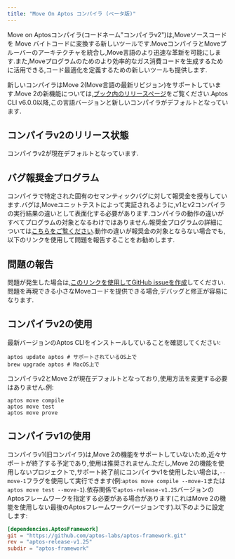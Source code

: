 ```yaml
---
title: "Move On Aptos コンパイラ (ベータ版)"
---
```






Move on Aptosコンパイラ(コードネーム&quot;コンパイラv2&quot;)は,Moveソースコードを Move バイトコードに変換する新しいツールです.MoveコンパイラとMoveプルーバーのアーキテクチャを統合し,Move言語のより迅速な革新を可能にします.また,Moveプログラムのためのより効率的なガス消費コードを生成するために活用できる,コード最適化を定義するための新しいツールも提供します.

新しいコンパイラはMove 2(Move言語の最新リビジョン)をサポートしています.Move 2の新機能については,[ブック内のリリースページ](/ja/build/smart-contracts/book/move-2)をご覧ください.Aptos CLI v6.0.0以降,この言語バージョンと新しいコンパイラがデフォルトとなっています.

## コンパイラv2のリリース状態

コンパイラv2が現在デフォルトとなっています.

## バグ報奨金プログラム

コンパイラで特定された固有のセマンティックバグに対して報奨金を授与しています.バグは,Moveユニットテストによって実証されるように,v1とv2コンパイラの実行結果の違いとして表面化する必要があります.コンパイラの動作の違いがすべてプログラムの対象となるわけではありません.報奨金プログラムの詳細については[こちらをご覧ください](https://hackenproof.com/programs/move-on-aptos-compiler).動作の違いが報奨金の対象とならない場合でも,以下のリンクを使用して問題を報告することをお勧めします.

## 問題の報告

問題が発生した場合は,[このリンクを使用してGitHub issueを作成](https://github.com/aptos-labs/aptos-core/issues/new?title=[compiler-v2]%20%3CPLEASE%20NAME%20IT%3E\&body=%3CPLEASE%20DESCRIBE%20IT%3E\&labels=compiler-v2\&projects=aptos-labs/16)してください.問題を再現できる小さなMoveコードを提供できる場合,デバッグと修正が容易になります.

## コンパイラv2の使用

最新バージョンのAptos CLIをインストールしていることを確認してください:

```shellscript filename="Terminal"
aptos update aptos # サポートされているOS上で
brew upgrade aptos # MacOS上で
```

コンパイラv2とMove 2が現在デフォルトとなっており,使用方法を変更する必要はありません.例:

```shellscript filename="Terminal"
aptos move compile
aptos move test
aptos move prove
```

## コンパイラv1の使用

コンパイラv1(旧コンパイラ)は,Move 2の機能をサポートしていないため,近々サポートが終了する予定であり,使用は推奨されません.ただし,Move 2の機能を使用しないプロジェクトで,サポート終了前にコンパイラv1を使用したい場合は,`--move-1`フラグを使用して実行できます(例:`aptos move compile --move-1`または`aptos move test --move-1`).依存関係で`aptos-release-v1.25`バージョンのAptosフレームワークを指定する必要がある場合があります(これはMove 2の機能を使用しない最後のAptosフレームワークバージョンです).以下のように設定します:

```toml filename="Move.toml"
[dependencies.AptosFramework]
git = "https://github.com/aptos-labs/aptos-framework.git"
rev = "aptos-release-v1.25"
subdir = "aptos-framework"
```
